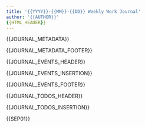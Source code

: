 ```yaml
---
title: '{{YYYY}}-{{MM}}-{{DD}} Weekly Work Journal'
author: '{{AUTHOR}}'
{{HTML_HEADER}}
---
```





{{JOURNAL_METADATA}}




{{JOURNAL_METADATA_FOOTER}}



{{JOURNAL_EVENTS_HEADER}}



{{JOURNAL_EVENTS_INSERTION}}




{{JOURNAL_EVENTS_FOOTER}}



{{JOURNAL_TODOS_HEADER}}



{{JOURNAL_TODOS_INSERTION}}




{{SEP01}}



